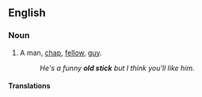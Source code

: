 ==English==

===Noun===
{{en-noun|head=[[old]] [[stick]]}}

# {{lb|en|idiomatic|colloquial|British}} A man, [[chap]], [[fellow]], [[guy]].
#: ''He's a funny '''old stick''' but I think you'll like him.''

====Translations====
{{trans-see|chap}}